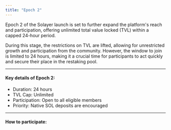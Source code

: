 ```yaml
---
title: "Epoch 2"
---
```


Epoch 2 of the Solayer launch is set to further expand the platform's reach and participation, offering unlimited total value locked (TVL) within a capped 24-hour period.

During this stage, the restrictions on TVL are lifted, allowing for unrestricted growth and participation from the community. However, the window to join is limited to 24 hours, making it a crucial time for participants to act quickly and secure their place in the restaking pool.

***

#### Key details of Epoch 2:

* Duration: 24 hours
* TVL Cap: Unlimited
* Participation: Open to all eligible members
* Priority: Native SOL deposits are encouraged

***

#### How to participate:

<Steps>
<Step title="Get an invite code"></Step>
<Step title="Access app.solayer.org"></Step>
<Step title="Follow us on socials"></Step>
<Step title="Enter invite code"></Step>
<Step title="Restake"></Step>
</Steps>